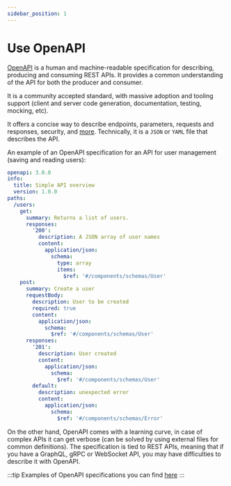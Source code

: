 ```yaml
---
sidebar_position: 1
---
```


# Use OpenAPI

[OpenAPI](https://www.openapis.org/) is a human and machine-readable specification for describing, producing and consuming REST APIs.
It provides a common understanding of the API for both the producer and consumer.

It is a community accepted standard, with massive adoption and tooling support (client and server code generation, documentation, testing, mocking, etc).

It offers a concise way to describe endpoints, parameters, requests and responses, security, and [more](https://spec.openapis.org/oas/v3.1.0#version-3-1-0).
Technically, it is a `JSON` or `YAML` file that describes the API.

An example of an OpenAPI specification for an API for user management (saving and reading users):

```yaml
openapi: 3.0.0
info:
  title: Simple API overview
  version: 1.0.0
paths:
  /users:
    get:
      summary: Returns a list of users.
      responses:
        '200':
          description: A JSON array of user names
          content:
            application/json:
              schema:
                type: array
                items:
                  $ref: '#/components/schemas/User'
    post:
      summary: Create a user
      requestBody:
        description: User to be created
        required: true
        content:
          application/json:
            schema:
              $ref: '#/components/schemas/User'
      responses:
        '201':
          description: User created
          content:
            application/json:
              schema:
                $ref: '#/components/schemas/User'
        default:
          description: unexpected error
          content:
            application/json:
              schema:
                $ref: '#/components/schemas/Error'
```

On the other hand, OpenAPI comes with a learning curve, in case of complex APIs it can get verbose (can be solved by using external files for common definitions).
The specification is tied to REST APIs, meaning that if you have a GraphQL, gRPC or WebSocket API, you may have difficulties to describe it with OpenAPI.

:::tip
Examples of OpenAPI specifications you can find [here](/docs/category/example-apis)
:::